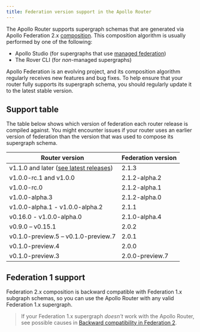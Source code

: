 ```yaml
---
title: Federation version support in the Apollo Router
---
```


The Apollo Router supports supergraph schemas that are generated via Apollo Federation 2.x [composition](/federation/federated-types/composition/). This composition algorithm is usually performed by one of the following:

* Apollo Studio (for supergraphs that use [managed federation](./managed-federation/overview/))
* The Rover CLI (for _non_-managed supergraphs)

Apollo Federation is an evolving project, and its composition algorithm regularly receives new features and bug fixes. To help ensure that your router fully supports its supergraph schema, you should regularly update it to the latest stable version.

## Support table

The table below shows which version of federation each router release is compiled against. You might encounter issues if your router uses an earlier version of federation than the version that was used to compose its supergraph schema.

<table>
    <thead>
    <tr>
        <th>Router version</th>
        <th>Federation version</th>
    </tr>
    </thead>
    <tbody>
    <tr>
        <td>
            v1.1.0 and later (<a href="https://github.com/apollographql/router/releases">see latest releases</a>)
        </td>
        <td>
            2.1.3
        </td>
    </tr>
    <tr>
        <td>
            v1.0.0-rc.1 and v1.0.0
        </td>
        <td>
            2.1.2-alpha.2
        </td>
    </tr>
    <tr>
        <td>
            v1.0.0-rc.0
        </td>
        <td>
            2.1.2-alpha.1
        </td>
    </tr>
    <tr>
        <td>
            v1.0.0-alpha.3
        </td>
        <td>
            2.1.2-alpha.0
        </td>
    </tr>
    <tr>
        <td>
            v1.0.0-alpha.1 - v1.0.0-alpha.2
        </td>
        <td>
            2.1.1
        </td>
    </tr>
    <tr>
        <td>
            v0.16.0 - v1.0.0-alpha.0
        </td>
        <td>
            2.1.0-alpha.4
        </td>
    </tr>
    <tr>
        <td>v0.9.0 – v0.15.1
        </td>
        <td>
            2.0.2
        </td>
    </tr>
    <tr>
        <td>v0.1.0-preview.5 – v0.1.0-preview.7
        </td>
        <td>
            2.0.1
        </td>
    </tr>
    <tr>
        <td>v0.1.0-preview.4
        </td>
        <td>
            2.0.0
        </td>
    </tr>
    <tr>
        <td>v0.1.0-preview.3
        </td>
        <td>
            2.0.0-preview.7
        </td>
    </tr>
    </tbody>
</table>

## Federation 1 support

Federation 2.x composition is backward compatible with Federation 1.x subgraph schemas, so you can use the Apollo Router with any valid Federation 1.x supergraph.

> If your Federation 1.x supergraph _doesn't_ work with the Apollo Router, see possible causes in [Backward compatibility in Federation 2](/federation/federation-2/backward-compatibility/).
